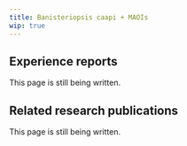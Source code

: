---
title: Banisteriopsis caapi + MAOIs
wip: true
---

## Experience reports

This page is still being written.

## Related research publications

This page is still being written.

